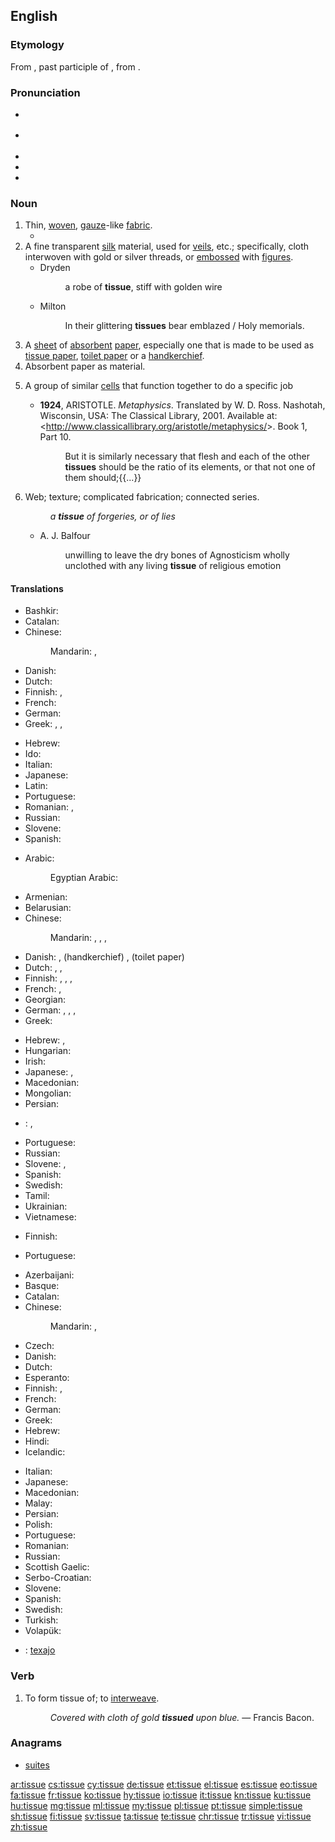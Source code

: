 ==English==

===Etymology===
From {{etyl|fro|en}} {{term|tissu|lang=fro}}, past participle of {{term|tistre}}, from {{etyl|la|en}} {{term|texere|lang=la}}.

===Pronunciation===
* {{a|RP}} {{IPA|/ˈtɪsjuː/|lang=en}}
* {{a|GenAm}} {{IPA|/ˈtɪʃu/|lang=en}}
* {{audio|en-us-tissue.ogg|Audio (US)|lang=en}}
* {{audio|En-uk-tissue.ogg|Audio (UK)|lang=en}}
* {{rhymes|ɪsjuː|ɪʃuː|lang=en}}

===Noun===
{{en-noun}}

# Thin, [[woven]], [[gauze]]-like [[fabric]].
#* {{quote-book|year=1963|author={{w|Margery Allingham}}|title={{w|The China Governess}}
|chapter=17|url=http://openlibrary.org/works/OL2004261W
|passage=The face which emerged was not reassuring. It was blunt and grey, the nose springing thick and flat from high on the frontal bone of the forehead, whilst his eyes were narrow slits of dark in a tight bandage of '''tissue'''.&nbsp;[…].}}
# A fine transparent [[silk]] material, used for [[veil]]s, etc.; specifically, cloth interwoven with gold or silver threads, or [[emboss]]ed with [[figure]]s.
#* Dryden
#*: a robe of '''tissue''', stiff with golden wire
#* Milton
#*: In their glittering '''tissues''' bear emblazed / Holy memorials.
# A [[sheet]] of [[absorbent]] [[paper]], especially one that is made to be used as [[tissue paper]], [[toilet paper]] or a [[handkerchief]].
# Absorbent paper as material.
# {{context|biology|lang=en}} A group of similar [[cells]] that function together to do a specific job
#* '''1924''', ARISTOTLE. ''Metaphysics''. Translated by W. D. Ross. Nashotah, Wisconsin, USA: The Classical Library, 2001. Available at: <http://www.classicallibrary.org/aristotle/metaphysics/>. Book 1, Part 10.
#*: But it is similarly necessary that flesh and each of the other '''tissues''' should be the ratio of its elements, or that not one of them should;{{...}}
# Web; texture; complicated fabrication; connected series.
#: ''a '''tissue''' of forgeries, or of lies''
#* A. J. Balfour
#*: unwilling to leave the dry bones of Agnosticism wholly unclothed with any living '''tissue''' of religious emotion

====Translations====
{{trans-top|woven fabric}}
* Bashkir: {{t|ba|туҡыма}}
* Catalan: {{t+|ca|teixit|m}}
* Chinese:
*: Mandarin: {{t+|cmn|組織|sc=Hani}}, {{t+|cmn|组织|tr=zǔzhī|sc=Hani}}
* Danish: {{t|da|stof}}
* Dutch: {{t+|nl|weefsel|n}}
* Finnish: {{t|fi|harsokangas}}, {{t|fi|harsokudos}}
* French: {{t+|fr|tissu|m}}
* German: {{t+|de|Gewebe|n}}
* Greek: {{t+|el|ύφασμα|n|sc=Grek}}, {{t+|el|πλέγμα|n|sc=Grek}}, {{t+|el|ορμαθός|m|sc=Grek}}
{{trans-mid}}
* Hebrew: {{t+|he|רקמה|f}}
* Ido: {{t+|io|texajo|m}}
* Italian: {{t+|it|tessuto}}
* Japanese: {{t|ja|織物|tr=おりもの, orimono}}
* Latin: {{t+|la|textus}}
* Portuguese: {{t+|pt|tecido|m}}
* Romanian: {{t+|ro|batistă|f}}, {{t+|ro|șervețel|n}}
* Russian: {{t+|ru|ткань|f|tr=tkanʹ|sc=Cyrl}}
* Slovene: {{t+|sl|robec|m}}
* Spanish: {{t+|es|tejido|m}}
{{trans-bottom}}

{{trans-top|sheet of absorbent paper}}
* Arabic: {{t|ar|مندل|m|tr=mindil}}
*: Egyptian Arabic: {{t|arz|منديل|m|tr=mandil|sc=Arab}}
* Armenian: {{t|hy|անձեռոցիկ|sc=Armn}}
* Belarusian: {{t|be|сурвэ́тка|f|sc=Cyrl}}
* Chinese:
*: Mandarin: {{t|cmn|面巾紙|sc=Hani}}, {{t|cmn|面巾纸|tr=miànjīnzhǐ|sc=Hani}}, {{t+|cmn|紙巾|sc=Hani}}, {{t|cmn|纸巾|tr=zhǐjīn|sc=Hani}}
* Danish: {{t+|da|serviet}}, (handkerchief) {{t+|da|lommetørklæde}}, (toilet paper) {{t+|da|toiletpapir}}
* Dutch: {{t+|nl|zakdoek|m}}, {{t|nl|papieren zakdoekje|n}}, {{t|nl|tissue|m}}
* Finnish: {{t+|fi|talouspaperi}}, {{t|fi|paperiliina}}, {{qualifier|handkerchief}} {{t|fi|paperinenäliina}}, {{qualifier|sheet of toilet paper}} {{t|fi|vessapaperiarkki}}
* French: {{t|fr|mouchoir en papier|m}}, {{t+|fr|kleenex|m}}
* Georgian: {{t|ka|ხელსახოცი|sc=Geor}}
* German: {{t+|de|Papier|n}}, {{t+|de|Tuch|n}}, {{qualifier|toilet paper}} {{t+|de|Toilettenpapier|n}}, {{qualifier|handkerchief}} {{t+|de|Taschentuch|n}}
* Greek: {{t+|el|χαρτί|n|sc=Grek}}
{{trans-mid}}
* Hebrew: {{t|he|טישו|m|sc=Hebr}}, {{t|he|נייר סופג|m|sc=Hebr}}
* Hungarian: {{t|hu|papírzsebkendő}}
* Irish: {{t|ga|ciarsúr páipéir|m}}
* Japanese: {{t|ja|ティッシュペーパー|tr=tisshu pēpā}}, {{t|ja|ティッシュ|tr=tisshu|sc=Jpan}}
* Macedonian: {{t|mk|салфетка|f|tr=salfétka}}
* Mongolian: {{t|mn|нэхмэл|sc=Cyrl}}
* Persian: {{t+|fa|دستمال|tr=dastmal}}
* {{ttbc|pl}}: {{t|pl|[[chusteczka]] [[higieniczna]]|f}} <!-- was "[[chusteczka]] [[higieniczna]]" - assumed sum-of-parts; if an idiom, remove the wikilinks to the individual words. see [[User:Kephir/gadgets/xte#Translation_fixing]] -->, {{t+|pl|chusteczka|f}}
* Portuguese: {{t|pt|lenço de papel}}
* Russian: {{t+|ru|салфетка|f|tr=salfétka|sc=Cyrl}}
* Slovene: {{t+|sl|robec|m}}, {{t|sl|robček|m}}
* Spanish: {{t+|es|tejido|m}}
* Swedish: {{t+|sv|näsduk|c}}
* Tamil: {{t|ta|மெல்லிழுப்புத்தாள்|tr=mellizhuppuththaaL|sc=Taml}}
* Ukrainian: {{t|uk|серве́тка|f|sc=Cyrl}}
* Vietnamese: {{t|vi|khăn giấy}}
{{trans-bottom}}

{{trans-top|paper material}}
* Finnish: {{t|fi|pehmopaperi}}
{{trans-mid}}
* Portuguese: {{t|pt|[[papel]] [[absorvente]]|m}}
{{trans-bottom}}

{{trans-top|aggregation of cells}}
* Azerbaijani: {{t|az|toxuma}}
* Basque: {{t+|eu|ehun}}
* Catalan: {{t+|ca|teixit|m}}
* Chinese:
*: Mandarin: {{t+|cmn|組織|sc=Hani}}, {{t+|cmn|组织|tr=zǔzhī|sc=Hani}}
* Czech: {{t+|cs|tkáň|f}}
* Danish: {{t+|da|væv|n}}
* Dutch: {{t+|nl|weefsel|n}}
* Esperanto: {{t|eo|histo}}
* Finnish: {{t+|fi|kudos}}, {{t|fi|solukko}}
* French: {{t+|fr|tissu|m}}
* German: {{t+|de|Gewebe|n}}
* Greek: {{t+|el|ιστός|m|sc=Grek}}
* Hebrew: {{t+|he|רקמה|f|sc=Hebr}}
* Hindi: {{t|hi|ऊतक|m|tr=ūtak}}
* Icelandic: {{t+|is|vefur|m}}
{{trans-mid}}
* Italian: {{t+|it|tessuto|m}}
* Japanese: {{t+|ja|組織|tr=そしき, soshiki}}
* Macedonian: {{t|mk|ткиво|n|tr=tkívo|sc=Cyrl}}
* Malay: {{t|ms|tisu}}
* Persian: {{t+|fa|بافت|tr=baaft|sc=Arab}}
* Polish: {{t+|pl|tkanka|f}}
* Portuguese: {{t+|pt|tecido|m}}
* Romanian: {{t+|ro|țesut|n}}
* Russian: {{t+|ru|ткань|f|tr=tkanʹ|sc=Cyrl}}
* Scottish Gaelic: {{t|gd|maothran|m}}
* Serbo-Croatian: {{t|sh|ткиво|n|tr=tkivo|sc=Cyrl}}
* Slovene: {{t+|sl|tkivo|n}}
* Spanish: {{t+|es|tejido|m}}
* Swedish: {{t+|sv|vävnad|c}}
* Turkish: {{t+|tr|doku}}
* Volapük: {{t|vo|histun}}
{{trans-bottom}}

{{checktrans-top}}
* {{ttbc|io}}: [[texajo]]
{{checktrans-bottom}}

===Verb===
{{en-verb|tissu|ed}}

# To form tissue of; to [[interweave]].
#: ''Covered with cloth of gold '''tissued''' upon blue.'' &mdash; Francis Bacon.

===Anagrams===
* [[suites#English|suites]]

[[ar:tissue]]
[[cs:tissue]]
[[cy:tissue]]
[[de:tissue]]
[[et:tissue]]
[[el:tissue]]
[[es:tissue]]
[[eo:tissue]]
[[fa:tissue]]
[[fr:tissue]]
[[ko:tissue]]
[[hy:tissue]]
[[io:tissue]]
[[it:tissue]]
[[kn:tissue]]
[[ku:tissue]]
[[hu:tissue]]
[[mg:tissue]]
[[ml:tissue]]
[[my:tissue]]
[[pl:tissue]]
[[pt:tissue]]
[[simple:tissue]]
[[sh:tissue]]
[[fi:tissue]]
[[sv:tissue]]
[[ta:tissue]]
[[te:tissue]]
[[chr:tissue]]
[[tr:tissue]]
[[vi:tissue]]
[[zh:tissue]]